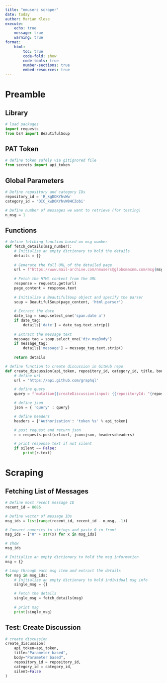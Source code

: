 ```yaml
---
title: "nmusers scraper"
date: today
author: Marian Klose
execute: 
    echo: true
    message: true
    warning: true
format:
    html:
        toc: true
        code-fold: show
        code-tools: true
        number-sections: true
        embed-resources: true
---
```


# Preamble

## Library

```python
# load packages
import requests
from bs4 import BeautifulSoup
```

## PAT Token

```python
# define token safely via gitignored file 
from secrets import api_token
```

## Global Parameters

```python
# Define repository and category IDs
repository_id = 'R_kgDOKYhvWw'
category_id = 'DIC_kwDOKYhvW84CZobi'

# Define number of messages we want to retrieve (for testing)
n_msg = 1
```

## Functions

```python
# define fetching function based on msg number
def fetch_details(msg_number):
    # Initialize an empty dictionary to hold the details
    details = {}
    
    # Generate the full URL of the detailed page
    url = f"https://www.mail-archive.com/nmusers@globomaxnm.com/msg{msg_number}.html"
    
    # Fetch the HTML content from the URL
    response = requests.get(url)
    page_content = response.text
    
    # Initialize a BeautifulSoup object and specify the parser
    soup = BeautifulSoup(page_content, 'html.parser')
    
    # Extract the date
    date_tag = soup.select_one('span.date a')
    if date_tag:
        details['date'] = date_tag.text.strip()
    
    # Extract the message text
    message_tag = soup.select_one('div.msgBody')
    if message_tag:
        details['message'] = message_tag.text.strip()
        
    return details

# define function to create discussion in GitHub repo
def create_discussion(api_token, repository_id, category_id, title, body, silent):
    # define url
    url = 'https://api.github.com/graphql'

    # define query
    query = f'mutation{{createDiscussion(input: {{repositoryId: "{repository_id}", categoryId: "{category_id}", body: "{body}", title: "{title}"}}) {{discussion {{id}}}}}}'

    # define json
    json = { 'query' : query}

    # define headers
    headers = {'Authorization': 'token %s' % api_token}

    # post request and return json
    r = requests.post(url=url, json=json, headers=headers)

    # print response text if not silent
    if silent == False:
        print(r.text)
```

# Scraping

## Fetching List of Messages

```python
# Define most recent message ID
recent_id = 8686

# Define vector of message IDs
msg_ids = list(range(recent_id, recent_id - n_msg, -1))

# Convert numerics to strings and paste 0 in front
msg_ids = ["0" + str(x) for x in msg_ids]

# show
msg_ids

# Initialize an empty dictionary to hold the msg information
msg = {}

# Loop through each msg item and extract the details
for msg in msg_ids:
    # Initialize an empty dictionary to hold individual msg info
    single_msg = {}

    # Fetch the details
    single_msg = fetch_details(msg)
    
    # print msg
    print(single_msg)
```


## Test: Create Discussion

```python
# create discussion
create_discussion(
    api_token=api_token,
    title="Parameter based",
    body="Parameter based",
    repository_id = repository_id,
    category_id = category_id,
    silent=False
)
```